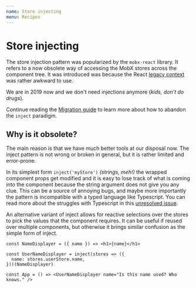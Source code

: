 ```yaml
---
name: Store injecting
menu: Recipes
---
```


# Store injecting

The store injection pattern was popularized by the `mobx-react` library. It refers to a now obsolete way of accessing the MobX stores across the component tree. It was introduced was because the React [legacy context](https://reactjs.org/docs/legacy-context.html) was rather awkward to use.

We are in 2019 now and we don't need injections anymore (_kids, don't do drugs_).

Continue reading the [Migration guide](/recipes-migration) to learn more about how to abandon the `inject` paradigm.

## Why is it obsolete?

The main reason is that we have much better tools at our disposal now. The inject pattern is not wrong or broken in general, but it is rather limited and error-prone.

In its simplest form `inject('myStore')` _(strings, meh!)_ the wrapped component props get modified and it is easy to lose track of what is coming into the component because the string argument does not give you any clue. This can be a source of annoying bugs, and maybe more importantly the pattern is incompatible with a typed language like Typescript. You can read more about the struggles with Typescript in this [unresolved issue](https://github.com/mobxjs/mobx-react/issues/256).

An alternative variant of inject allows for reactive selections over the stores to pick the values that the component requires. It can be useful if reused over multiple components, but otherwise it brings similar confusion as the simple form of inject.

```tsx
const NameDisplayer = ({ name }) => <h1>{name}</h1>

const UserNameDisplayer = inject(stores => ({
  name: stores.userStore.name,
}))(NameDisplayer)

const App = () => <UserNameDisplayer name="Is this name used? Who knows." />
```

[context-legacy]: https://reactjs.org/docs/legacy-context.html
